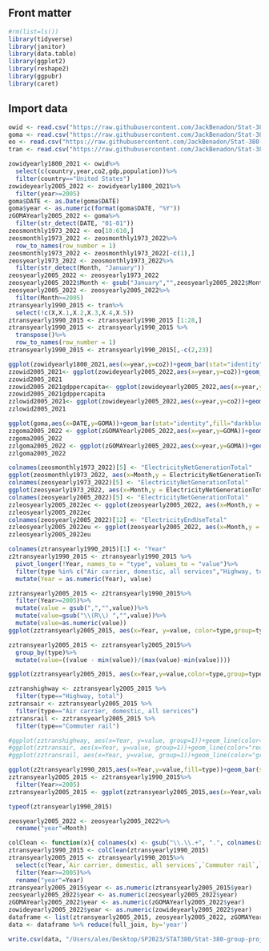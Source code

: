 ## Front matter

```r
#rm(list=ls())
library(tidyverse)
library(janitor)
library(data.table)
library(ggplot2)
library(reshape2)
library(ggpubr)
library(caret)
```


## Import data

```r
owid <- read.csv("https://raw.githubusercontent.com/JackBenadon/Stat-380-group-project/main/owid-co2-data.csv")
goma <- read.csv("https://raw.githubusercontent.com/JackBenadon/Stat-380-group-project/main/GOMA.csv")
eo <- read.csv("https://raw.githubusercontent.com/JackBenadon/Stat-380-group-project/main/Table_7.1_Electricity_Overview.csv")
tran <- read.csv("https://raw.githubusercontent.com/JackBenadon/Stat-380-group-project/main/Trasportation%20data.csv")
```

```r
zowidyearly1800_2021 <- owid%>%
  select(c(country,year,co2,gdp,population))%>%
  filter(country=="United States")
zowideyearly2005_2022 <- zowidyearly1800_2021%>%
  filter(year>=2005)
goma$DATE <- as.Date(goma$DATE)
goma$year <- as.numeric(format(goma$DATE, "%Y"))
zGOMAYearly2005_2022 <- goma%>%
  filter(str_detect(DATE, "01-01"))
zeosmonthly1973_2022 <- eo[10:610,]
zeosmonthly1973_2022 <- zeosmonthly1973_2022%>%
  row_to_names(row_number = 1)
zeosmonthly1973_2022 <- zeosmonthly1973_2022[-c(1),]
zeosyearly1973_2022 <- zeosmonthly1973_2022%>%
  filter(str_detect(Month, "January"))
zeosyearly2005_2022 <- zeosyearly1973_2022
zeosyearly2005_2022$Month <- gsub("January","",zeosyearly2005_2022$Month)
zeosyearly2005_2022 <- zeosyearly2005_2022%>%
  filter(Month>=2005)
ztransyearly1990_2015 <- tran%>%
  select(!c(X,X.1,X.2,X.3,X.4,X.5))
ztransyearly1990_2015 <- ztransyearly1990_2015 [1:28,]
ztransyearly1990_2015 <- ztransyearly1990_2015 %>%
  transpose()%>%
  row_to_names(row_number = 1)
ztransyearly1990_2015 <- ztransyearly1990_2015[,-c(2,23)]
```

```r
ggplot(zowidyearly1800_2021,aes(x=year,y=co2))+geom_bar(stat="identity",fill="darkblue")+theme_bw()
zzowid2005_2021<- ggplot(zowideyearly2005_2022,aes(x=year,y=co2))+geom_bar(stat="identity",fill="darkblue")+theme_bw()
zzowid2005_2021
zzowid2005_2021gdppercapita<- ggplot(zowideyearly2005_2022,aes(x=year,y=gdp/population))+geom_line(stat="identity",fill="darkblue")+theme_bw()+ylab("GDP per capita")
zzowid2005_2021gdppercapita
zzlowid2005_2021<- ggplot(zowideyearly2005_2022,aes(x=year,y=co2))+geom_line(color="darkblue")+theme_bw()
zzlowid2005_2021
```

```r
ggplot(goma,aes(x=DATE,y=GOMA))+geom_bar(stat="identity",fill="darkblue")+theme_bw()
zzgoma2005_2022 <- ggplot(zGOMAYearly2005_2022,aes(x=year,y=GOMA))+geom_bar(stat="identity",fill="darkblue")+theme_bw()
zzgoma2005_2022
zzlgoma2005_2022 <- ggplot(zGOMAYearly2005_2022,aes(x=year,y=GOMA))+geom_line(color="red")+theme_bw()
zzlgoma2005_2022
```

```r
colnames(zeosmonthly1973_2022)[5] <- "ElectricityNetGenerationTotal"
ggplot(zeosmonthly1973_2022, aes(x=Month,y = ElectricityNetGenerationTotal,group=1)) + geom_line()+ theme_bw()
colnames(zeosyearly1973_2022)[5] <- "ElectricityNetGenerationTotal"
ggplot(zeosyearly1973_2022, aes(x=Month,y = ElectricityNetGenerationTotal,group=1)) + geom_line()+ theme_bw()
colnames(zeosyearly2005_2022)[5] <- "ElectricityNetGenerationTotal"
zzleosyearly2005_2022ec <- ggplot(zeosyearly2005_2022, aes(x=Month,y = ElectricityNetGenerationTotal,group=1)) + geom_line(color="red")+ theme_bw()
zzleosyearly2005_2022ec
colnames(zeosyearly2005_2022)[12] <- "ElectricityEndUseTotal"
zzleosyearly2005_2022eu <- ggplot(zeosyearly2005_2022, aes(x=Month,y = ElectricityEndUseTotal,group=1)) + geom_line(color="green")+ theme_bw()
zzleosyearly2005_2022eu
```

```r
colnames(ztransyearly1990_2015)[1] <- "Year"
z2transyearly1990_2015 <- ztransyearly1990_2015 %>%
  pivot_longer(!Year, names_to = "type", values_to = "value")%>%
  filter(type %in% c("Air carrier, domestic, all services","Highway, total","Commuter rail")) %>%
  mutate(Year = as.numeric(Year), value)
```

```R
zztransyearly2005_2015 <- z2transyearly1990_2015%>%
  filter(Year>=2005)%>%
  mutate(value = gsub(",","",value))%>%
  mutate(value=gsub("\\(R\\) ","",value))%>%
  mutate(value=as.numeric(value))
ggplot(zztransyearly2005_2015, aes(x=Year, y=value, color=type,group=type))+geom_line()+theme_bw() + ylab("Annual Vehicle Miles (Millions)")

zztransyearly2005_2015 <- zztransyearly2005_2015%>%
  group_by(type)%>%
  mutate(value=((value - min(value))/(max(value)-min(value))))

ggplot(zztransyearly2005_2015, aes(x=Year,y=value,color=type,group=type))+geom_line()+theme_bw()+ylab("Normalized vehicle miles")

zztranshighway <- zztransyearly2005_2015 %>%
  filter(type=="Highway, total")
zztransair <- zztransyearly2005_2015 %>%
  filter(type=="Air carrier, domestic, all services")
zztransrail <- zztransyearly2005_2015 %>%
  filter(type=="Commuter rail")

#ggplot(zztranshighway, aes(x=Year, y=value, group=1))+geom_line(color="blue")+theme_bw()
#ggplot(zztransair, aes(x=Year, y=value, group=1))+geom_line(color="red")+theme_bw()
#ggplot(zztransrail, aes(x=Year, y=value, group=1))+geom_line(color="green")+theme_bw()
```


```R
ggplot(z2transyearly1990_2015,aes(x=Year,y=value,fill=type))+geom_bar(stat="identity")+theme_bw()+theme(legend.key.size = unit(1, 'cm'), legend.key.height = unit(0.1, 'cm'), legend.key.width = unit(0.1, 'cm'),legend.title = element_text(size=6), legend.text = element_text(size=4))
zztransyearly2005_2015 <- z2transyearly1990_2015%>%
  filter(Year>=2005)
zztransyearly2005_2015 <- ggplot(zztransyearly2005_2015,aes(x=Year,value,fill=type))+geom_bar(stat="identity")+theme_bw()+theme(legend.key.size = unit(1, 'cm'), legend.key.height = unit(0.1, 'cm'), legend.key.width = unit(0.1, 'cm'),legend.title = element_text(size=6), legend.text = element_text(size=4))

```

```r
typeof(ztransyearly1990_2015)
```

```r
zeosyearly2005_2022 <- zeosyearly2005_2022%>%
  rename("year"=Month)
```


```r
colClean <- function(x){ colnames(x) <- gsub("\\.\\.+", ".", colnames(x)); x } 
ztransyearly1990_2015 <- colClean(ztransyearly1990_2015)
ztransyearly2005_2015 <- ztransyearly1990_2015%>%
  select(c(Year,`Air carrier, domestic, all services`,`Commuter rail`,`Highway, total`))%>%
  filter(Year>=2005)%>%
  rename("year"=Year)
ztransyearly2005_2015$year <- as.numeric(ztransyearly2005_2015$year)
zeosyearly2005_2022$year <- as.numeric(zeosyearly2005_2022$year)
zGOMAYearly2005_2022$year <- as.numeric(zGOMAYearly2005_2022$year)
zowideyearly2005_2022$year <- as.numeric(zowideyearly2005_2022$year)
dataframe <- list(ztransyearly2005_2015, zeosyearly2005_2022, zGOMAYearly2005_2022,zowideyearly2005_2022)
data <- dataframe %>% reduce(full_join, by='year')
```

```r
write.csv(data, "/Users/alex/Desktop/SP2023/STAT380/Stat-380-group-project/data.csv", row.names=FALSE)
```

